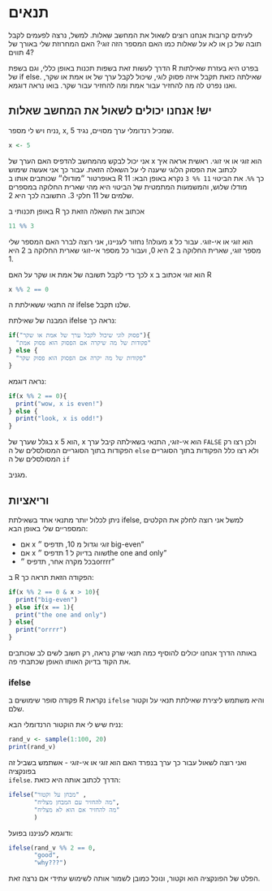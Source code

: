 # תנאים

לעיתים קרובות אנחנו רוצים לשאול את המחשב שאלות. למשל, נרצה לפעמים לקבל תובה של כן או לא על שאלות כמו האם המספר הזה זוגי? האם המחרוזת שלי באורך של 4 תווים?

הדרך לעשות זאת בשפות תכנות באופן כללי, וגם בשפת 
R
בפרט היא בעזרת שאילתות של 
if else.
שאילתה כזאת תקבל איזה פסוק לוגי, שיכול לקבל ערך של או אמת או שקר, ואנו נפרט לה מה להחזיר עבור אמת ומה להחזיר עבור שקר. בואו נראה דוגמא.

## יש! אנחנו יכולים לשאול את המחשב שאלות

נניח ויש לי מספר, 
x,
שמכיל רנדומלי ערך מסויים, נגיד 5.

```r
x <- 5
```

אני יכול לבקש מהמחשב להדפיס האם הערך של 
x
הוא זוגי או אי זוגי. ראשית אראה איך לכתוב את הפסוק הלוגי שיענה לי על השאלה הזאת. עבור כך אני אעשה שימוש באופרטור ״מודולו״ שכותבים אותו ב
R
כך
`%%`.
את הביטוי
`11 %% 3`
נקרא באופן הבא:
11 מודלו שלוש, 
והמשמעות המתמטית של הביטוי היא 
מהי שארית החלוקה במספרים שלמים של 11
חלקי 3.
התשובה לכך היא 2.

באופן תכנותי ב
R
אכתוב את השאלה הזאת כך

```r
11 %% 3
```

מעולה!
נחזור לעניינו, אני רוצה לברר האם המספר שלי 
x 
הוא זוגי או אי-זוגי.
עבור כל מספר זוגי, שארית החלוקה ב 2 היא 0,
ועבור כל מספר אי-זוגי שארית החלוקה ב 2 היא 1.

לכך כדי לקבל תשובה של אמת או שקר על האם 
x 
הוא זוגי אכתוב ב
R

```r
x %% 2 == 0
```

זה התנאי ששאילתת ה
ifelse
שלנו תקבל.

המבנה של שאילתת
ifelse
נראה כך:

```r
if("פסוק לוגי שיכול לקבל ערך של אמת או שקר"){
  "פקודות של מה שיקרה אם הפסוק הוא פסוק אמת"
} else {
  "פקודות של מה יקרה אם הפסוק הוא פסוק שקר"
}
```

נראה דוגמא:

```r
if(x %% 2 == 0){
  print("wow, x is even!")
} else {
  print("look, x is odd!")
}
```

 בגלל שערך של
 x
 הוא 5, 
 x
 הוא אי-זוגי,
 התנאי בשאילתה קיבל ערך 
 `FALSE`
 ולכן רצו רק הפקודות בתוך הסוגריים המסולסלים של ה
`else`
ולא רצו כלל הפקודות בתוך הסוגריים המסולסלים של ה
`if`

מגניב.

## וריאציות

ניתן לכלול יותר מתנאי אחד בשאילתת
ifelse, 
למשל אני רוצה לחלק את הקלטים המספריים שלי באופן הבא:

- אם x זוגי וגדול מ 10, תדפיס ״  big-even"
- אם x שווה בדיוק ל 1 תדפיס ״the one and only"
- בכל מקרה אחר, תדפיס ״orrrr"

ב
R
הפקודה הזאת תראה כך:

```r
if(x %% 2 == 0 & x > 10){
  print("big-even")
} else if(x == 1){
  print("the one and only")
} else{
  print("orrrr")
}
```

באותה הדרך אנחנו יכולים להוסיף כמה תנאי שרק נראה, רק חשוב לשים לב שכותבים את הקוד בדיוק האותו האופן שכתבתי פה.





### ifelse

פקודה סופר שימושים ב
R
נקראת 
`ifelse`
והיא משתמש ליצירת שאילתת תנאי על וקטור שלם.

נניח שיש לי את הוקטור הרנדומלי הבא:

```r
rand_v <- sample(1:100, 20)
print(rand_v)
```

ואני רוצה לשאול עבור כך ערך בנפרד האם הוא זוגי או אי-זוגי - אשתמש בשביל זה בפונקציה  
`ifelse`. הדרך לכתוב אותה היא כזאת:

```r
ifelse("מבחן על וקטור" ,
       "מה להחזיר עם המבחן מצליח",
       "מה להחזיר אם הוא לא מצליח"
       )
```

ודוגמא לעניננו בפועל:

```r
ifelse(rand_v %% 2 == 0,
       "good",
       "why???")
```


הפלט של הפונקציה הוא וקטור, ונוכל כמובן לשמור אותה לשימוש עתידי אם נרצה זאת.

 